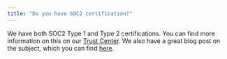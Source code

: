 ```yaml
---
title: "Do you have SOC2 certification?"
---
```


We have both SOC2 Type 1 and Type 2 certifications. You can find more information on this on our [Trust Center](https://www.assemblyai.com/trust). We also have a great blog post on the subject, which you can find [here](https://www.assemblyai.com/blog/assemblyai-obtains-soc2-type-2-compliance-for-2022-2023/).

